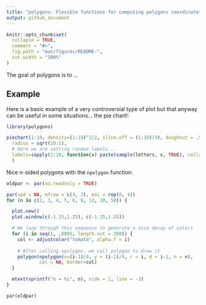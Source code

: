 ```yaml
---
title: "polygons: Flexible functions for computing polygons coordinates in R"
output: github_document
---
```


<!-- README.md is generated from README.Rmd. Please edit that file -->

```r
knitr::opts_chunk$set(
  collapse = TRUE,
  comment = "#>",
  fig.path = "man/figures/README-",
  out.width = "100%"
)
```

The goal of polygons is to ...

## Example

Here is a basic example of a very controversial type of plot but that anyway can be useful in some situations... the pie chart!:

```r
library(polygons)

piechart(1:10, density=(1:10)^2/2, slice.off = (1:10)/30, doughnut = .5,
  radius = sqrt(10:1),
  # Here we are setting random labels...
  labels=sapply(1:10, function(x) paste(sample(letters, x, TRUE), collapse=""))
  )
```

Nice n-sided polygons with the `npolygon` function:

```r
oldpar <- par(no.readonly = TRUE)

par(xpd = NA, mfrow = c(3, 3), mai = rep(0, 4))
for (n in c(2, 3, 4, 5, 6, 8, 12, 20, 50)) {

  plot.new()
  plot.window(c(-1.25,1.25), c(-1.25,1.25))

  # We loop through this sequence to generate a nice decay of colors
  for (i in seq(1, .0005, length.out = 200)) {
    col <- adjustcolor("tomato", alpha.f = i)
    
    # After calling npolygon, we call polygon to draw it
    polygon(npolygon(x=(i-1)/4, y = (i-1)/4, r = i, d = i-1, n = n),
            col = NA, border=col)
  }

  mtext(sprintf("n = %i", n), side = 1, line = -3)
}

par(oldpar)
```

